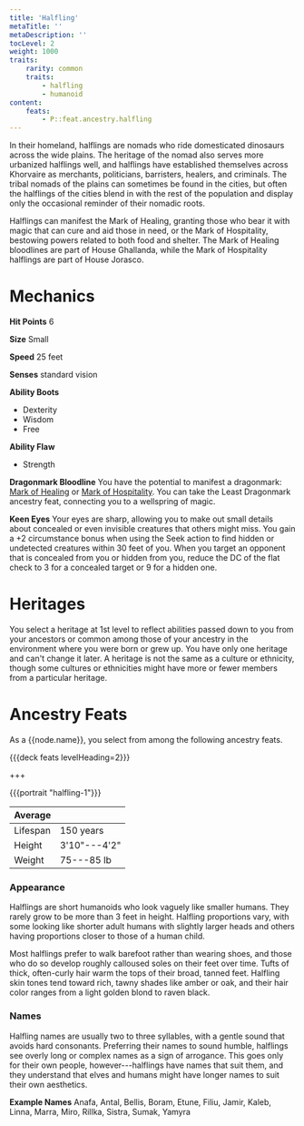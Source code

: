 ```yaml
---
title: 'Halfling'
metaTitle: ''
metaDescription: ''
tocLevel: 2
weight: 1000
traits:
    rarity: common
    traits:
        - halfling
        - humanoid
content:
    feats:
        - P::feat.ancestry.halfling
---
```


In their homeland, halflings are nomads who ride domesticated dinosaurs across the wide plains. The heritage of the nomad also serves more urbanized halflings well, and halflings have established themselves across Khorvaire as merchants, politicians, barristers, healers, and criminals. The tribal nomads of the plains can sometimes be found in the cities, but often the halflings of the cities blend in with the rest of the population and display only the occasional reminder of their nomadic roots.

Halflings can manifest the Mark of Healing, granting those who bear it with magic that can cure and aid those in need, or the Mark of Hospitality, bestowing powers related to both food and shelter. The Mark of Healing bloodlines are part of House Ghallanda, while the Mark of Hospitality halflings are part of House Jorasco.

# Mechanics

**Hit Points** 6

**Size** Small

**Speed** 25 feet

**Senses** standard vision

**Ability Boots**

-   Dexterity
-   Wisdom
-   Free

**Ability Flaw**

-   Strength

**Dragonmark Bloodline** You have the potential to manifest a dragonmark: [Mark of Healing](/dragonmark/healing) or [Mark of Hospitality](/dragonmark/hospitality). You can take the Least Dragonmark ancestry feat, connecting you to a wellspring of magic.

**Keen Eyes** Your eyes are sharp, allowing you to make out small details about concealed or even invisible creatures that others might miss. You gain a +2 circumstance bonus when using the Seek action to find hidden or undetected creatures within 30 feet of you. When you target an opponent that is concealed from you or hidden from you, reduce the DC of the flat check to 3 for a concealed target or 9 for a hidden one.

# Heritages

You select a heritage at 1st level to reflect abilities passed down to you from your ancestors or common among those of your ancestry in the environment where you were born or grew up. You have only one heritage and can't change it later. A heritage is not the same as a culture or ethnicity, though some cultures or ethnicities might have more or fewer members from a particular heritage.

# Ancestry Feats

As a {{node.name}}, you select from among the following ancestry feats.

{{{deck feats levelHeading=2}}}

+++

{{{portrait "halfling-1"}}}

| Average  |              |
| -------- | ------------ |
| Lifespan | 150 years    |
| Height   | 3'10"---4'2" |
| Weight   | 75---85 lb   |

### Appearance

Halflings are short humanoids who look vaguely like smaller humans. They rarely grow to be more than 3 feet in height. Halfling proportions vary, with some looking like shorter adult humans with slightly larger heads and others having proportions closer to those of a human child.

Most halflings prefer to walk barefoot rather than wearing shoes, and those who do so develop roughly calloused soles on their feet over time. Tufts of thick, often-curly hair warm the tops of their broad, tanned feet. Halfling skin tones tend toward rich, tawny shades like amber or oak, and their hair color ranges from a light golden blond to raven black.

### Names

Halfling names are usually two to three syllables, with a gentle sound that avoids hard consonants. Preferring their names to sound humble, halflings see overly long or complex names as a sign of arrogance. This goes only for their own people, however---halflings have names that suit them, and they understand that elves and humans might have longer names to suit their own aesthetics.

**Example Names** Anafa, Antal, Bellis, Boram, Etune, Filiu, Jamir, Kaleb, Linna, Marra, Miro, Rillka, Sistra, Sumak, Yamyra
